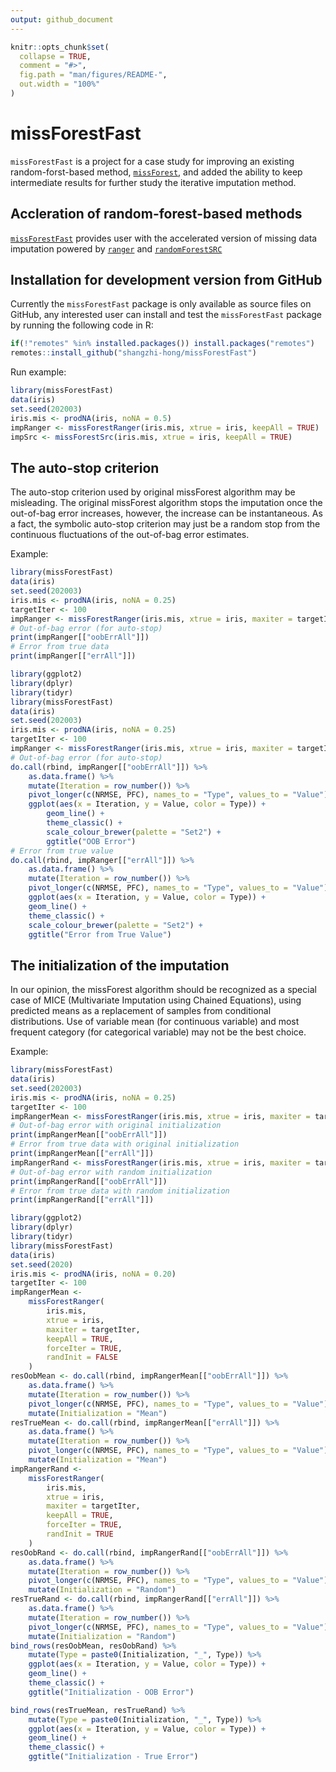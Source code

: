 ```yaml
---
output: github_document
---
```


<!-- README.md is generated from README.Rmd. Please edit that file -->

```r
knitr::opts_chunk$set(
  collapse = TRUE,
  comment = "#>",
  fig.path = "man/figures/README-",
  out.width = "100%"
)
```

# missForestFast
`missForestFast` is a project for a case study for improving an existing 
random-forst-based method, [`missForest`](https://CRAN.R-project.org/package=missForest),
and added the ability to keep intermediate results
for further study the iterative imputation method.

## Accleration of random-forest-based methods
[`missForestFast`](https://github.com/shangzhi-hong/missForestFast)
provides user with the accelerated version of missing data imputation powered by
[`ranger`](https://CRAN.R-project.org/package=ranger) and [`randomForestSRC`](https://CRAN.R-project.org/package=randomForestSRC)

## Installation for development version from GitHub
Currently the `missForestFast` package is only available as source files on GitHub,
any interested user can install and test the `missForestFast` package by running
the following code in R:

``` r
if(!"remotes" %in% installed.packages()) install.packages("remotes")
remotes::install_github("shangzhi-hong/missForestFast")
```

Run example:
``` r
library(missForestFast)
data(iris)
set.seed(202003)
iris.mis <- prodNA(iris, noNA = 0.5)
impRanger <- missForestRanger(iris.mis, xtrue = iris, keepAll = TRUE)
impSrc <- missForestSrc(iris.mis, xtrue = iris, keepAll = TRUE)
```

## The auto-stop criterion
The auto-stop criterion used by original missForest algorithm may be misleading.
The original missForest algorithm stops the imputation once the out-of-bag error
increases, however, the increase can be instantaneous. As a fact, the symbolic
auto-stop criterion may just be a random stop from the continuous fluctuations
of the out-of-bag error estimates.

Example:
``` r
library(missForestFast)
data(iris)
set.seed(202003)
iris.mis <- prodNA(iris, noNA = 0.25)
targetIter <- 100
impRanger <- missForestRanger(iris.mis, xtrue = iris, maxiter = targetIter, keepAll = TRUE, forceIter = TRUE)
# Out-of-bag error (for auto-stop)
print(impRanger[["oobErrAll"]])
# Error from true data
print(impRanger[["errAll"]])
```

```r
library(ggplot2)
library(dplyr)
library(tidyr)
library(missForestFast)
data(iris)
set.seed(202003)
iris.mis <- prodNA(iris, noNA = 0.25)
targetIter <- 100
impRanger <- missForestRanger(iris.mis, xtrue = iris, maxiter = targetIter, keepAll = T, forceIter = T)
# Out-of-bag error (for auto-stop)
do.call(rbind, impRanger[["oobErrAll"]]) %>%
    as.data.frame() %>%
    mutate(Iteration = row_number()) %>%
    pivot_longer(c(NRMSE, PFC), names_to = "Type", values_to = "Value") %>%
    ggplot(aes(x = Iteration, y = Value, color = Type)) +
        geom_line() +
        theme_classic() +
        scale_colour_brewer(palette = "Set2") +
        ggtitle("OOB Error")
# Error from true value
do.call(rbind, impRanger[["errAll"]]) %>%
    as.data.frame() %>%
    mutate(Iteration = row_number()) %>%
    pivot_longer(c(NRMSE, PFC), names_to = "Type", values_to = "Value") %>%
    ggplot(aes(x = Iteration, y = Value, color = Type)) +
    geom_line() +
    theme_classic() +
    scale_colour_brewer(palette = "Set2") +
    ggtitle("Error from True Value")
```


## The initialization of the imputation
In our opinion, the missForest algorithm should be recognized as a special case
of MICE (Multivariate Imputation using Chained Equations), using predicted means
as a replacement of samples from conditional distributions.
Use of variable mean (for continuous variable) and most frequent category (for
categorical variable) may not be the best choice.

Example:
``` r
library(missForestFast)
data(iris)
set.seed(202003)
iris.mis <- prodNA(iris, noNA = 0.25)
targetIter <- 100
impRangerMean <- missForestRanger(iris.mis, xtrue = iris, maxiter = targetIter, keepAll = TRUE, forceIter = TRUE, randInit = FALSE)
# Out-of-bag error with original initialization
print(impRangerMean[["oobErrAll"]])
# Error from true data with original initialization
print(impRangerMean[["errAll"]])
impRangerRand <- missForestRanger(iris.mis, xtrue = iris, maxiter = targetIter, keepAll = TRUE, forceIter = TRUE, randInit = TRUE)
# Out-of-bag error with random initialization
print(impRangerRand[["oobErrAll"]])
# Error from true data with random initialization
print(impRangerRand[["errAll"]])
```

```r
library(ggplot2)
library(dplyr)
library(tidyr)
library(missForestFast)
data(iris)
set.seed(2020)
iris.mis <- prodNA(iris, noNA = 0.20)
targetIter <- 100
impRangerMean <-
    missForestRanger(
        iris.mis,
        xtrue = iris,
        maxiter = targetIter,
        keepAll = TRUE,
        forceIter = TRUE,
        randInit = FALSE
    )
resOobMean <- do.call(rbind, impRangerMean[["oobErrAll"]]) %>%
    as.data.frame() %>%
    mutate(Iteration = row_number()) %>%
    pivot_longer(c(NRMSE, PFC), names_to = "Type", values_to = "Value") %>%
    mutate(Initialization = "Mean")
resTrueMean <- do.call(rbind, impRangerMean[["errAll"]]) %>%
    as.data.frame() %>%
    mutate(Iteration = row_number()) %>%
    pivot_longer(c(NRMSE, PFC), names_to = "Type", values_to = "Value") %>%
    mutate(Initialization = "Mean")
impRangerRand <-
    missForestRanger(
        iris.mis,
        xtrue = iris,
        maxiter = targetIter,
        keepAll = TRUE,
        forceIter = TRUE,
        randInit = TRUE
    )
resOobRand <- do.call(rbind, impRangerRand[["oobErrAll"]]) %>%
    as.data.frame() %>%
    mutate(Iteration = row_number()) %>%
    pivot_longer(c(NRMSE, PFC), names_to = "Type", values_to = "Value") %>%
    mutate(Initialization = "Random")
resTrueRand <- do.call(rbind, impRangerRand[["errAll"]]) %>%
    as.data.frame() %>%
    mutate(Iteration = row_number()) %>%
    pivot_longer(c(NRMSE, PFC), names_to = "Type", values_to = "Value") %>%
    mutate(Initialization = "Random")
bind_rows(resOobMean, resOobRand) %>%
    mutate(Type = paste0(Initialization, "_", Type)) %>%
    ggplot(aes(x = Iteration, y = Value, color = Type)) +
    geom_line() +
    theme_classic() +
    ggtitle("Initialization - OOB Error")

bind_rows(resTrueMean, resTrueRand) %>%
    mutate(Type = paste0(Initialization, "_", Type)) %>%
    ggplot(aes(x = Iteration, y = Value, color = Type)) +
    geom_line() +
    theme_classic() +
    ggtitle("Initialization - True Error")

```
